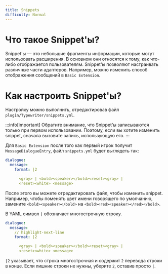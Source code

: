 ```yaml
---
title: Snippets
difficulty: Normal
---
```

# Что такое Snippet'ы?

Snippet'ы — это небольшие фрагменты информации, которые могут использовать расширения. В основном они относятся к тому, как что-либо отображается пользователям.
Snippet'ы позволяют настраивать различные части адаптеров. Например, можно изменить способ отображения сообщений в `Basic Extension`.

# Как настроить Snippet'ы?
Настройку можно выполнить, отредактировав файл `plugin/Typewriter/snippets.yml`.

:::info[important]
Обратите внимание, что Snippet'ы записываются только при первом использовании. Поэтому, если вы хотите изменить snippet, сначала вызовите запись, использующую его.
:::

Для `Basic Extension` после того как первый игрок получит `MessageDialogueEntry`, файл `snippets.yml` будет выглядеть так:

```yaml title="plugin/Typewriter/snippets.yml"
dialogue:
  message:
    format: |2

      <gray> | <bold><speaker></bold><reset><gray> |
      <reset><white> <message>
```

После этого вы можете отредактировать файл, чтобы изменить snippet. Например, чтобы поменять цвет имени говорящего по умолчанию, замените `<bold><speaker></bold>` на `<bold><red><speaker></red></bold>`.

В YAML символ `|` обозначает многострочную строку.

```yaml title="plugin/Typewriter/snippets.yml"
dialogue:
  message:
    // highlight-next-line
    format: |2

      <gray> | <bold><speaker></bold><reset><gray> |
      <reset><white> <message>
```
`|2` указывает, что строка многострочная и содержит `2` перевода строки в конце. Если лишние строки не нужны, уберите `2`, оставив просто `|`.

